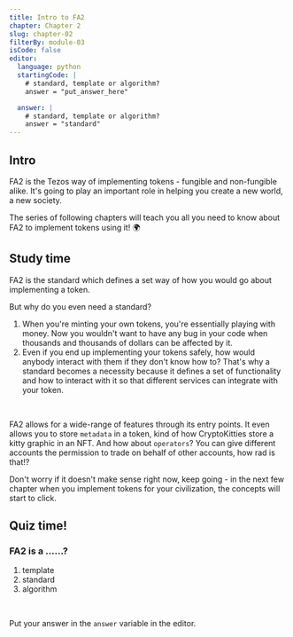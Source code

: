 ```yaml
---
title: Intro to FA2
chapter: Chapter 2
slug: chapter-02
filterBy: module-03
isCode: false
editor:
  language: python
  startingCode: |
    # standard, template or algorithm?
    answer = "put_answer_here"

  answer: |  
    # standard, template or algorithm?
    answer = "standard"
---
```


## Intro
FA2 is the Tezos way of implementing tokens - fungible and non-fungible alike. It's going to play an important role in helping you create a new world, a new society.

The series of following chapters will teach you all you need to know about FA2 to implement tokens using it! 🌍


## Study time

FA2 is the <span class="string-highlight">standard which defines a set way of how you would go about implementing a token</span>. 

But why do you even need a standard?
1. When you're minting your own tokens, you're essentially playing with money. Now you wouldn't want to have any bug in your code when thousands and thousands of dollars can be affected by it.
2. Even if you end up implementing your tokens safely, how would anybody interact with them if they don't know how to? <span class="string-highlight">That's why a standard becomes a necessity because it defines a set of functionality and how to interact with it so that different services can integrate with your token.</span>

<br />

FA2 allows for a wide-range of features through its  entry points. 
It even allows you to store `metadata` in a token, kind of how CryptoKitties store a kitty graphic in an NFT.
And how about `operators`? You can give different accounts the permission to trade on behalf of other accounts, how rad is that!?

Don't worry if it doesn't make sense right now, keep going - in the next few chapter when you implement tokens for your civilization, the concepts will start to click.


## Quiz time!
### FA2 is a ......?
  1. template
  2. standard
  3. algorithm

<br />

Put your answer in the `answer` variable in the editor.